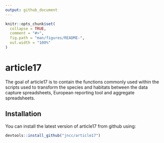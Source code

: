 ```yaml
---
output: github_document
---
```


<!-- README.md is generated from README.Rmd. Please edit that file -->

```r
knitr::opts_chunk$set(
  collapse = TRUE,
  comment = "#>",
  fig.path = "man/figures/README-",
  out.width = "100%"
)
```
# article17

The goal of article17 is to contain the functions commonly used within the scripts used to transform the species and habitats between the data capture spreadsheets, European reporting tool and aggregate spreadsheets.

## Installation

You can install the latest version of article17 from github using:

``` r
devtools::install_github("jncc/article17")
```


